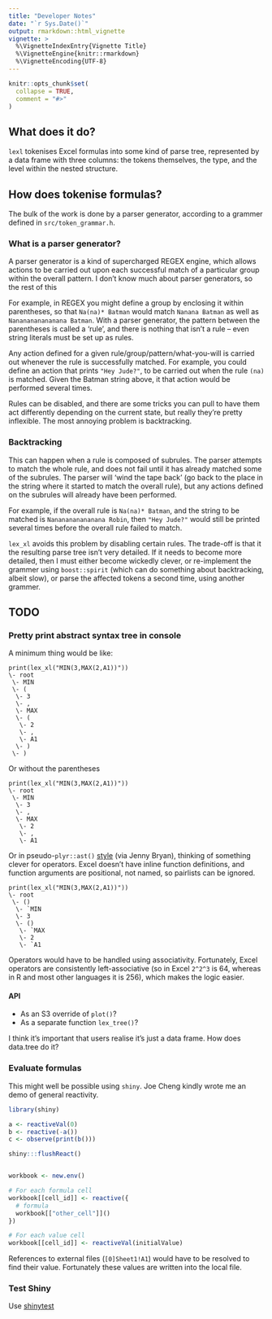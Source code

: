 ```yaml
---
title: "Developer Notes"
date: "`r Sys.Date()`"
output: rmarkdown::html_vignette
vignette: >
  %\VignetteIndexEntry{Vignette Title}
  %\VignetteEngine{knitr::rmarkdown}
  %\VignetteEncoding{UTF-8}
---
```


```r
knitr::opts_chunk$set(
  collapse = TRUE,
  comment = "#>"
)
```

## What does it do?

`lexl` tokenises Excel formulas into some kind of parse tree, represented by a
data frame with three columns: the tokens themselves, the type,
and the level within the nested structure.

## How does tokenise formulas?

The bulk of the work is done by a parser generator, according to a grammer
defined in `src/token_grammar.h`.

### What is a parser generator?

A parser generator is a kind of supercharged REGEX engine, which allows actions
to be carried out upon each successful match of a particular group within the
overall pattern.  I don't know much about parser generators, so the rest of this

For example, in REGEX you might define a group by enclosing it within
parentheses, so that `Na(na)* Batman` would match `Nanana Batman` as well as
`Nananananananana Batman`.  With a parser generator, the pattern between the
parentheses is called a 'rule', and there is nothing that isn't a rule -- even
string literals must be set up as rules.

Any action defined for a given rule/group/pattern/what-you-will is carried out
whenever the rule is successfully matched.  For example, you could define an
action that prints `"Hey Jude?"`, to be carried out when the rule `(na)` is
matched.  Given the Batman string above, it that action would be performed
several times.

Rules can be disabled, and there are some tricks you can pull to have them act
differently depending on the current state, but really they're pretty
inflexible.  The most annoying problem is backtracking.

### Backtracking

This can happen when a rule is composed of subrules.  The parser attempts to
match the whole rule, and does not fail until it has already matched some of the
subrules.  The parser will 'wind the tape back' (go back to the place in the
string where it started to match the overall rule), but any actions defined on
the subrules will already have been performed.

For example, if the overall rule is `Na(na)* Batman`, and the string to be
matched is `Nananananananana Robin`, then `"Hey Jude?"` would still be printed
several times before the overall rule failed to match.

`lex_xl` avoids this problem by disabling certain rules.  The trade-off is that it
the resulting parse tree isn't very detailed.  If it needs to become more
detailed, then I must either become wickedly clever, or re-implement the grammer
using `boost::spirit` (which can do something about backtracking, albeit slow),
or parse the affected tokens a second time, using another grammer.

## TODO

### Pretty print abstract syntax tree in console

A minimum thing would be like:

```
print(lex_xl("MIN(3,MAX(2,A1))"))
\- root
 \- MIN
 \- (
  \- 3
  \- ,
  \- MAX
  \- (
   \- 2
   \- ,
   \- A1
  \- )
 \- )
```

Or without the parentheses

```
print(lex_xl("MIN(3,MAX(2,A1))"))
\- root
 \- MIN
  \- 3
  \- ,
  \- MAX
   \- 2
   \- ,
   \- A1
```

Or in pseudo-`plyr::ast()` [style](http://adv-r.had.co.nz/Expressions.html) (via
Jenny Bryan), thinking of something clever for operators.  Excel doesn't have
inline function definitions, and function arguments are positional, not named,
so pairlists can be ignored.

```
print(lex_xl("MIN(3,MAX(2,A1))"))
\- root
 \- ()
  \- `MIN
  \- 3
  \- ()
   \- `MAX
   \- 2
   \- `A1
```

Operators would have to be handled using associativity.  Fortunately, Excel
operators are consistently left-associative (so in Excel `2^2^3` is 64, whereas
in R and most other languages it is 256), which makes the logic easier.

#### API

* As an S3 override of `plot()`?
* As a separate function `lex_tree()`?

I think it's important that users realise it's just a data frame.  How does
data.tree do it?

### Evaluate formulas

This might well be possible using `shiny`.  Joe Cheng kindly wrote me an
demo of general reactivity.

```r
library(shiny)

a <- reactiveVal(0)
b <- reactive(-a())
c <- observe(print(b()))

shiny:::flushReact()


workbook <- new.env()

# For each formula cell
workbook[[cell_id]] <- reactive({
  # formula
  workbook[["other_cell"]]()
})

# For each value cell
workbook[[cell_id]] <- reactiveVal(initialValue)
```

References to external files (`[0]Sheet1!A1`) would have to be resolved to find
their value.  Fortunately these values are written into the local file.

### Test Shiny

Use [shinytest](https://rstudio.github.io/shinytest/articles/shinytest.html)

